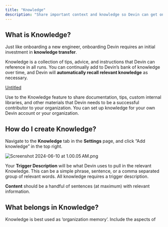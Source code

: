 ```yaml
---
title: "Knowledge"
description: "Share important context and knowledge so Devin can get onboarded faster"
---
```


## What is Knowledge?

Just like onboarding a new engineer, onboarding Devin requires an initial investment in **knowledge transfer**.

Knowledge is a collection of tips, advice, and instructions that Devin can reference in all runs. You can continually add to Devin’s bank of knowledge over time, and Devin will **automatically recall relevant knowledge** as necessary.

[Untitled](https://prod-files-secure.s3.us-west-2.amazonaws.com/4f925d22-65a4-47c3-9aed-b65e115aaef3/b633133a-76a0-4a02-9898-45903ad56c67/Untitled.mp4)

Use to the Knowledge feature to share documentation, tips, custom internal libraries, and other materials that Devin needs to be a successful contributor to your organization. You can set up knowledge for your own Devin account or your organization.

## How do I create Knowledge?

Navigate to the **Knowledge** tab in the **Settings** page, and click “Add knowledge” in the top right.

![Screenshot 2024-06-10 at 1.00.05 AM.png](https://prod-files-secure.s3.us-west-2.amazonaws.com/4f925d22-65a4-47c3-9aed-b65e115aaef3/f93ec880-4a30-4f2a-a95f-923954cba2b0/Screenshot_2024-06-10_at_1.00.05_AM.png)

Your **Trigger Description** will be what Devin uses to pull in the relevant Knowledge. This can be a simple phrase, sentence, or a comma separated group of relevant words. All knowledge requires a trigger description.

**Content** should be a handful of sentences (at maximum) with relevant information.

## What belongs in Knowledge?

Knowledge is best used as ‘organization memory’. Include the aspects of your prompts or playbooks you find yourself repeating regularly, or instructions on common workflows or capabilities Devin needs to navigate your use cases/codebases. 

Examples include common bugs and their associated solutions, code conformance practices, deployment workflows, testing workflows, how to interact with proprietary tools, etc. 

## Tips and Tricks

1. Create specific knowledge that is targeted at one workflow or action. Devin will read the entire knowledge contents, so keep it all relevant and up-to-date!
    - Split up your knowledge into smaller ones where possible. Don’t worry about overdoing it — Devin is capable of accessing multiple knowledge “items” at once.
2. Make a habit of adding repeated solutions or workflows into **Knowledge**. These can be shared across your organization, and will continually improve Devin for your team as more get added.
3. Devin retrieves knowledge during the relevant step, not all at once or all at the beginning. Be sure to make your retrieval trigger highly relevant to the contents.

